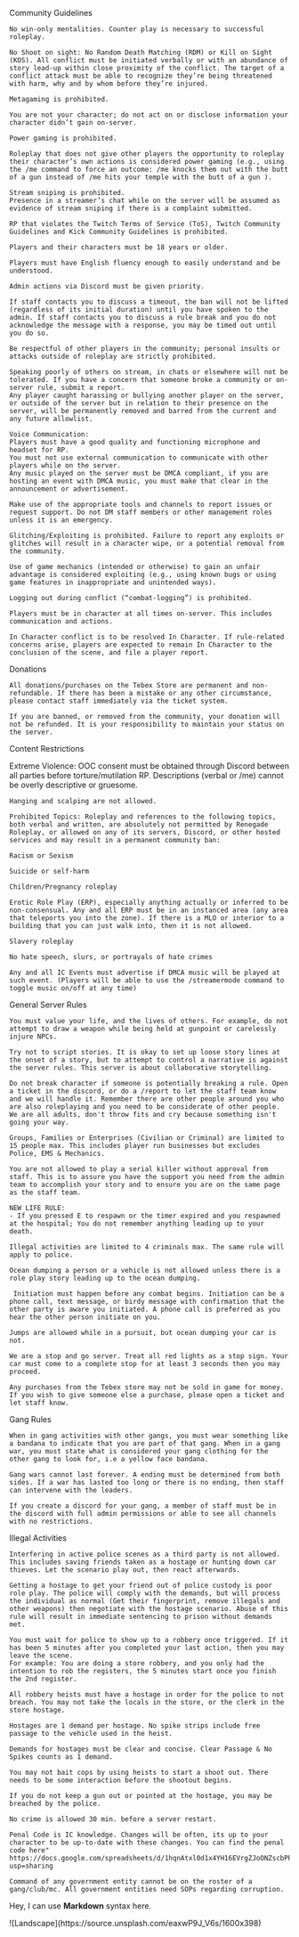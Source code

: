Community Guidelines

    No win-only mentalities. Counter play is necessary to successful roleplay.

    No Shoot on sight: No Random Death Matching (RDM) or Kill on Sight (KOS). All conflict must be initiated verbally or with an abundance of story lead-up within close proximity of the conflict. The target of a conflict attack must be able to recognize they’re being threatened with harm, why and by whom before they’re injured.

    Metagaming is prohibited.

    You are not your character; do not act on or disclose information your character didn’t gain on-server.

    Power gaming is prohibited.

    Roleplay that does not give other players the opportunity to roleplay their character’s own actions is considered power gaming (e.g., using the /me command to force an outcome: /me knocks them out with the butt of a gun instead of /me hits your temple with the butt of a gun ).

    Stream sniping is prohibited. 
    Presence in a streamer’s chat while on the server will be assumed as evidence of stream sniping if there is a complaint submitted.

    RP that violates the Twitch Terms of Service (ToS), Twitch Community Guidelines and Kick Community Guidelines is prohibited.

    Players and their characters must be 18 years or older.

    Players must have English fluency enough to easily understand and be understood.

    Admin actions via Discord must be given priority.

    If staff contacts you to discuss a timeout, the ban will not be lifted (regardless of its initial duration) until you have spoken to the admin. If staff contacts you to discuss a rule break and you do not acknowledge the message with a response, you may be timed out until you do so.

    Be respectful of other players in the community; personal insults or attacks outside of roleplay are strictly prohibited.

    Speaking poorly of others on stream, in chats or elsewhere will not be tolerated. If you have a concern that someone broke a community or on-server rule, submit a report.
    Any player caught harassing or bullying another player on the server, or outside of the server but in relation to their presence on the server, will be permanently removed and barred from the current and any future allowlist.

    Voice Communication:
    Players must have a good quality and functioning microphone and headset for RP.
    You must not use external communication to communicate with other players while on the server.
    Any music played on the server must be DMCA compliant, if you are hosting an event with DMCA music, you must make that clear in the announcement or advertisement. 

    Make use of the appropriate tools and channels to report issues or request support. Do not DM staff members or other management roles unless it is an emergency. 

    Glitching/Exploiting is prohibited. Failure to report any exploits or glitches will result in a character wipe, or a potential removal from the community. 

    Use of game mechanics (intended or otherwise) to gain an unfair advantage is considered exploiting (e.g., using known bugs or using game features in inappropriate and unintended ways).

    Logging out during conflict (“combat-logging”) is prohibited.

    Players must be in character at all times on-server. This includes communication and actions.

    In Character conflict is to be resolved In Character. If rule-related concerns arise, players are expected to remain In Character to the conclusion of the scene, and file a player report.

Donations

    All donations/purchases on the Tebex Store are permanent and non-refundable. If there has been a mistake or any other circumstance, please contact staff immediately via the ticket system. 

    If you are banned, or removed from the community, your donation will not be refunded. It is your responsibility to maintain your status on the server. 

Content Restrictions

Extreme Violence: OOC consent must be obtained through Discord between all parties before torture/mutilation RP. Descriptions (verbal or /me) cannot be overly descriptive or gruesome.

    Hanging and scalping are not allowed.

    Prohibited Topics: Roleplay and references to the following topics, both verbal and written, are absolutely not permitted by Renegade Roleplay, or allowed on any of its servers, Discord, or other hosted services and may result in a permanent community ban:

    Racism or Sexism

    Suicide or self-harm

    Children/Pregnancy roleplay

    Erotic Role Play (ERP), especially anything actually or inferred to be non-consensual. Any and all ERP must be in an instanced area (any area that teleports you into the zone). If there is a MLO or interior to a building that you can just walk into, then it is not allowed. 

    Slavery roleplay

    No hate speech, slurs, or portrayals of hate crimes

    Any and all IC Events must advertise if DMCA music will be played at such event. (Players will be able to use the /streamermode command to toggle music on/off at any time)

General Server Rules

    You must value your life, and the lives of others. For example, do not attempt to draw a weapon while being held at gunpoint or carelessly injure NPCs.

    Try not to script stories. It is okay to set up loose story lines at the onset of a story, but to attempt to control a narrative is against the server rules. This server is about collaborative storytelling.

    Do not break character if someone is potentially breaking a rule. Open a ticket in the discord, or do a /report to let the staff team know and we will handle it. Remember there are other people around you who are also roleplaying and you need to be considerate of other people. We are all adults, don't throw fits and cry because something isn't going your way. 

    Groups, Families or Enterprises (Civilian or Criminal) are limited to 15 people max. This includes player run businesses but excludes Police, EMS & Mechanics. 

    You are not allowed to play a serial killer without approval from staff. This is to assure you have the support you need from the admin team to accomplish your story and to ensure you are on the same page as the staff team. 

    NEW LIFE RULE:
    - If you pressed E to respawn or the timer expired and you respawned at the hospital; You do not remember anything leading up to your death.

    Illegal activities are limited to 4 criminals max. The same rule will apply to police.

    Ocean dumping a person or a vehicle is not allowed unless there is a role play story leading up to the ocean dumping. 

     Initiation must happen before any combat begins. Initiation can be a phone call, text message, or birdy message with confirmation that the other party is aware you initiated. A phone call is preferred as you hear the other person initiate on you. 

    Jumps are allowed while in a pursuit, but ocean dumping your car is not. 

    We are a stop and go server. Treat all red lights as a stop sign. Your car must come to a complete stop for at least 3 seconds then you may proceed. 

    Any purchases from the Tebex store may not be sold in game for money. If you wish to give someone else a purchase, please open a ticket and let staff know. 

Gang Rules

    When in gang activities with other gangs, you must wear something like a bandana to indicate that you are part of that gang. When in a gang war, you must state what is considered your gang clothing for the other gang to look for, i.e a yellow face bandana. 

    Gang wars cannot last forever. A ending must be determined from both sides. If a war has lasted too long or there is no ending, then staff can intervene with the leaders.

    If you create a discord for your gang, a member of staff must be in the discord with full admin permissions or able to see all channels with no restrictions. 

Illegal Activities

    Interfering in active police scenes as a third party is not allowed. This includes saving friends taken as a hostage or hunting down car thieves. Let the scenario play out, then react afterwards. 

    Getting a hostage to get your friend out of police custody is poor role play. The police will comply with the demands, but will process the individual as normal (Get their fingerprint, remove illegals and other weapons) then negotiate with the hostage scenario. Abuse of this rule will result in immediate sentencing to prison without demands met. 

    You must wait for police to show up to a robbery once triggered. If it has been 5 minutes after you completed your last action, then you may leave the scene. 
    For example: You are doing a store robbery, and you only had the intention to rob the registers, the 5 minutes start once you finish the 2nd register. 

    All robbery heists must have a hostage in order for the police to not breach. You may not take the locals in the store, or the clerk in the store hostage. 

    Hostages are 1 demand per hostage. No spike strips include free passage to the vehicle used in the heist. 

    Demands for hostages must be clear and concise. Clear Passage & No Spikes counts as 1 demand. 

    You may not bait cops by using heists to start a shoot out. There needs to be some interaction before the shootout begins. 

    If you do not keep a gun out or pointed at the hostage, you may be breached by the police. 

    No crime is allowed 30 min. before a server restart.

    Penal Code is IC knowledge. Changes will be often, its up to your character to be up-to-date with these changes. You can find the penal code here" https://docs.google.com/spreadsheets/d/1hqnAtxl0d1x4YH16EVrgZJoONZscbPPny5tbEYbFl8Q/edit?usp=sharing

    Command of any government entity cannot be on the roster of a gang/club/mc. All government entities need SOPs regarding corruption. 





 
<Bleed>Hey, I can use **Markdown** syntax here.</Bleed>
 
<Bleed full>
  ![Landscape](https://source.unsplash.com/eaxwP9J_V6s/1600x398)
</Bleed>
 
